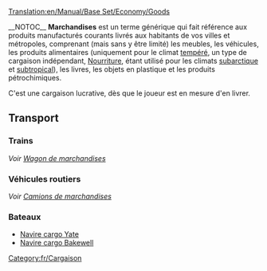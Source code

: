 [[Translation:en/Manual/Base Set/Economy/Goods]]

{{fr/Cargaison|nom=Marchandises
|image=Goods.png
|produit=[[fr/Manual/Base Set/Economy/Usine|Usine]], [[fr/Raffinerie|Raffinerie]], [[fr/Manual/Base Set/Economy/Scierie|Scierie]], [[fr/Manual/Base Set/Economy/Imprimerie|Imprimerie]]
|accepté=[[fr/Manual/Ville|Ville]]
}}__NOTOC__
'''Marchandises''' est un terme générique qui fait référence aux produits manufacturés courants livrés aux habitants de vos villes et métropoles, comprenant (mais sans y être limité) les meubles, les véhicules, les produits alimentaires (uniquement pour le climat [[fr/Manual/Climat#Tempéré|tempéré]], un type de cargaison indépendant, [[fr/Manual/Base Set/Economy/Nourriture|Nourriture]], étant utilisé pour les climats [[fr/Manual/Climat#Subarctique|subarctique]] et [[fr/Manual/Climat#Subtropical|subtropical]]), les livres, les objets en plastique et les produits pétrochimiques.

C'est une cargaison lucrative, dès que le joueur est en mesure d'en livrer.

==Transport==
===Trains===
''Voir [[fr/Manual/Base Set/Vehicles/Wagon de marchandises|Wagon de marchandises]]''

===Véhicules routiers===
''Voir [[fr/Manual/Base Set/Vehicles/Camion de marchandises|Camions de marchandises]]''

===Bateaux===
*[[fr/Navire cargo Yate|Navire cargo Yate]]
*[[fr/Navire cargo Bakewell|Navire cargo Bakewell]]

[[Category:fr/Cargaison]]